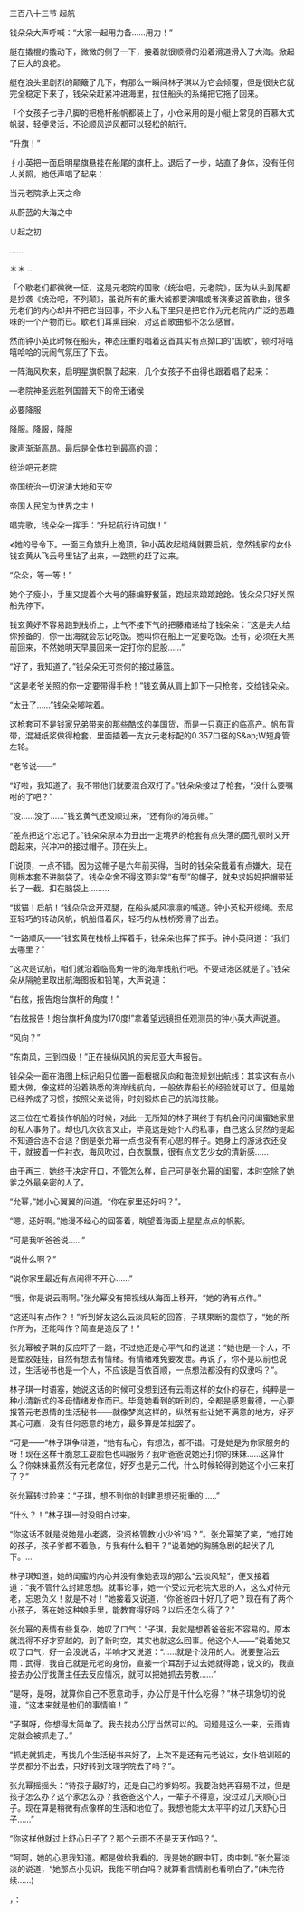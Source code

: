 

三百八十三节 起航

钱朵朵大声呼喊：“大家一起用力备……用力！”

艇在撬棍的撬动下，微微的侧了一下，接着就很顺滑的沿着滑道滑入了大海。掀起了巨大的浪花。

艇在浪头里剧烈的颠簸了几下，有那么一瞬间林子琪以为它会倾覆，但是很快它就完全稳定下来了，钱朵朵赶紧冲进海里，拉住船头的系绳把它拖了回来。

「个女孩子七手八脚的把桅杆船帆都装上了，小仓采用的是小艇上常见的百慕大式帆装，轻便灵活，不论顺风逆风都可以轻松的航行。

“升旗！”

∮小英把一面启明星旗悬挂在船尾的旗杆上。退后了一步，站直了身体，没有任何人关照，她低声唱了起来：

当元老院承上天之命

从蔚蓝的大海之中

∪起之初

……

＊＊ ..

「个歇老们都微微一怔，这是元老院的国歌《统治吧，元老院》，因为从头到尾都是抄袭《统治吧，不列颠》，虽说所有的重大诚都要演唱或者演奏这首歌曲，很多元老们的内心却并不把它当回事，不少人私下里只是把它作为元老院内广泛的恶趣味的一个产物而已。歇老们耳熏目染，对这首歌曲都不怎么感冒。

然而钟小英此时候在船头，神态庄重的唱着这首其实有点拗口的“国歌”，顿时将嘻嘻哈哈的玩闹气氛压了下去。

一阵海风吹来，启明星旗帜飘了起来，几个女孩子不由得也跟着唱了起来：

—老院神圣远胜列国普天下的帝王诸侯

必要降服

降服。降服，降服

歌声渐渐高昂。最后是全体拉到最高的调：

统治吧元老院

帝国统治一切波涛大地和天空

帝国人民定为世界之主！

唱完歌，钱朵朵一挥手：“升起航行许可旗！”

≮她的号令下。一面三角旗升上桅顶，钟小英收起缆绳就要启航，忽然钱家的女仆钱玄黄从飞云号里钻了出来，一路熊的赶了过来。

“朵朵，等一等！”

她个子瘦小，手里又提着个大号的藤编野餐篮，跑起来踉踉跄跄。钱朵朵只好关照船先停下。

钱玄黄好不容易跑到栈桥上，上气不接下气的把藤箱递给了钱朵朵：“这是夫人给你预备的，你一出海就会忘记吃饭。她叫你在船上一定要吃饭。还有，必须在天黑前回来，不然她明天早晨回来一定打你的屁股……”

“好了，我知道了。”钱朵朵无可奈何的接过藤篮。

“这是老爷关照的你一定要带得手枪！”钱玄黄从肩上卸下一只枪套，交给钱朵朵。

“太丑了……”钱朵朵嘟哝着。

这枪套可不是钱家兄弟带来的那些酷炫的美国货，而是一只真正的临高产。帆布背带，混凝纸浆做得枪套，里面插着一支女元老标配的0.357口径的S&amp;ap;W短身管左轮。

“老爷说――”

“好啦，我知道了。我不带他们就要混合双打了。”钱朵朵接过了枪套，“没什么要嘱咐的了吧？”

“没……没了……”钱玄黄气还没顺过来，“还有你的海员帽。”

“差点把这个忘记了。”钱朵朵原本为丑出一定境界的枪套有点失落的面孔顿时又开朗起来，兴冲冲的接过帽子。顶在头上。

∏说顶，一点不错。因为这帽子是六年前买得，当时的钱朵朵戴着有点嫌大。现在则根本套不进脑袋了。钱朵朵舍不得这顶非常“有型”的帽子，就央求妈妈把帽带延长了一截。扣在脑袋上………

“拔锚！启航！”钱朵朵岔开双腿，在船头威风凛凛的喊道。钟小英松开缆绳。索尼亚轻巧的转动风帆，帆船借着风，轻巧的从栈桥旁滑了出去。

“一路顺风――”钱玄黄在栈桥上挥着手，钱朵朵也挥了挥手。钟小英问道：“我们去哪里？”

“这次是试航，咱们就沿着临高角一带的海岸线航行吧。不要进港区就是了。”钱朵朵从隔舱里取出航海图板和铅笔，大声说道：

“右舷，报告炮台旗杆的角度！”

“右舷报告！炮台旗杆角度为170度!”拿着望远镜担任观测员的钟小英大声说道。

“风向？”

“东南风，三到四级！”正在操纵风帆的索尼亚大声报告。

钱朵朵一面在海图上标记船只位置一面根据风向和海流规划出航线：其实这有点小题大做，像这样的沿着熟悉的海岸线航向，一般依靠船长的经验就可以了。但是她已经养成了习惯，按照父亲说得，时刻锻炼自己的航海技能。

这三位在忙着操作帆船的时候，对此一无所知的林子琪终于有机会问问闺蜜她家里的私人事务了。却也几次欲言又止，毕竟这是她个人的私事，自己这么贸然的提起不知道合适不合适？倒是张允幂一点也没有有心思的样子。她身上的游泳衣还没干，就披着一件衬衣，海风吹过，白衣飘飘，很有点文艺少女的清新感……

由于再三，她终于决定开口，不管怎么样，自己可是张允幂的闺蜜，本时空除了她爹之外最亲密的人了。

“允幂，”她小心翼翼的问道，“你在家里还好吗？”。

“嗯，还好啊。”她漫不经心的回答着，眺望着海面上星星点点的帆影。

“可是我听爸爸说……”

“说什么啊？”

“说你家里最近有点闹得不开心……”

“哦，你是说云雨啊。”张允幂没有把视线从海面上移开，“她的确有点作。”

“这还叫有点作？！”听到好友这么云淡风轻的回答，子琪果断的震惊了，“她的所作所为，还能叫作？简直是造反了！”

张允幂被子琪的反应吓了一跳，不过她还是心平气和的说道：“她也是一个人，不是塑胶娃娃，自然有想法有情绪。有情绪难免要发泄。再说了，你不是以前也说过，生活秘书也是一个人，不应该是百依百顺，一点想法都没有的奴隶吗？”。

林子琪一时语塞，她说这话的时候可没想到还有云雨这样的女仆的存在，纯粹是一种小清新式的圣母情绪发作而已。毕竟她看到的听到的，全都是感恩戴德，一心要报答元老恩情的生活秘书――就像梦岚这样的，纵然有些让她不满意的地方，好歹其心可嘉，没有任何恶意的地方，最多算是笨拙罢了。

“可是――”林子琪争辩道，“她有私心，有想法，都不错。可是她是为你家服务的呀！现在这样干脆怠工耍脸色也叫服务？我听爸爸说她还打你的妹妹……这算什么？你妹妹虽然没有元老席位，好歹也是元二代，什么时候轮得到她这个小三来打了？”

张允幂转过脸来：“子琪，想不到你的封建思想还挺重的……”

“什么？！”林子琪一时没明白过来。

“你这话不就是说她是小老婆，没资格管教‘小少爷’吗？”。张允幂笑了笑，“她打她的孩子，孩子爹都不着急，与我有什么相干？”说着她的胸脯急剧的起伏了几下。…

林子琪知道，她的闺蜜的内心并没有像她表现的那么“云淡风轻”，便又接着道：“我不管什么封建思想。就事论事，她一个受过元老院大恩的人，这么对待元老，忘恩负义！就是不对！”她接着又说道，“你爸爸四十好几了吧？现在有了两个小孩子，落在她这种娘手里，能教育得好吗？以后还怎么得了？”

张允幂的表情有些复杂，她叹了口气：“子琪，我就是想着爸爸挺不容易的。原本就混得不好才穿越的，到了新时空，其实也就这么回事。他这个人――”说着她又叹了口气，好一会没说话，半响才又说道：“……就是个没用的人。说要整治云雨：武得，我自己就是元老的身份，直接一个耳刮子过去她就得跪；说文的，我直接去办公厅找萧主任去反应情况，就可以把她抓去劳教……”

“是呀，是呀，就算你自己不愿意动手，办公厅是干什么吃得？”林子琪急切的说道，“这本来就是他们的事情嘛！”

“子琪呀，你想得太简单了。我去找办公厅当然可以的。问题是这么一来，云雨肯定就会被抓走了。”

“抓走就抓走，再找几个生活秘书来好了，上次不是还有元老说过，女仆培训班的学员都分不出去，只好转到文理学院去了吗？”。

张允幂摇摇头：“待孩子最好的，还是自己的爹妈呀。我要治她再容易不过，但是孩子怎么办？这个家怎么办？我爸爸这个人，一辈子不得意，没过过几天顺心日子。现在算是稍微有点像样的生活和地位了。我想他能太太平平的过几天舒心日子……”

“你这样他就过上舒心日子了？那个云雨不还是天天作吗？”。

“呵呵，她的心思我知道。都是做给我看的。我是她的眼中钉，肉中刺。”张允幂淡淡的说道，“她那点小见识，我能不明白吗？就算看言情剧也看明白了。”(未完待续……)

，：

